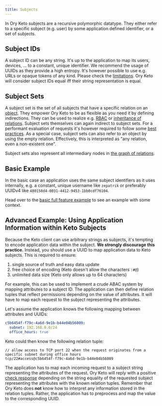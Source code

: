 ```yaml
---
title: Subjects
---
```


In Ory Keto subjects are a recursive polymorphic datatype. They either refer to
a specific subject (e.g. user) by some application defined identifier, or a set
of subjects.

## Subject IDs

A subject ID can be any string. It's up to the application to map its users,
devices, ... to a constant, unique identifier. We recommend the usage of UUIDs
as they provide a high entropy. It's however possible to use e.g. URLs or
opaque tokens of any kind. Please check the
[limitations](#advanced-example-using-application-information-within-keto-subjects).
Ory Keto will consider subject IDs equal iff their string representation is
equal.

## Subject Sets

A subject set is the set of all subjects that have a specific relation on an
[object](./objects.mdx). They empower Ory Keto to be as flexible as you need it
by defining indirections. They can be used to realize e.g.
[RBAC](../guides/rbac.mdx) or
[inheritance of relations](../guides/access-control-inheritance.mdx). Subject
sets themselves can again indirect to subject sets. For a performant evaluation
of requests it's however required to follow some
[best practices](../performance.mdx). As a special case, subject sets can also
refer to an object by using the empty relation. Effectively, this is interpreted
as "any relation, even a non-existent one".

Subject sets also represent all intermediary nodes in
[the graph of relations](./graph-of-relations.mdx).

## Basic Example

In the basic case an application uses the same subject identifiers as it uses
internally, e.g. a constant, unique username like `zepatrik` or preferably
UUIDv4 like `480158d4-0031-4412-9453-1bb0cdf76104`.

Head over to the
[basic full feature example](../examples/olymp-file-sharing.mdx) to see an
example with some context.

## Advanced Example: Using Application Information within Keto Subjects

Because the Keto client can use arbitrary strings as subjects, it's tempting to
encode application data within the subject. **We strongly discourage this
practice.** Instead, you should use a UUID to map application data to Keto
subjects. This is required to ensure:

1. single source of truth and easy data update
2. free choice of encoding (Keto doesn't allow the characters `:#@`)
3. unlimited data size (Keto only allows up to 64 characters)

For example, this can be used to implement a crude ABAC system by mapping
attributes to a subject ID. The application can then define relation tuples that
reflect permissions depending on the value of attributes. It will have to map
each request to the subject representing the attributes.

Let's assume the application knows the following mapping between attributes and
UUIDs:

```yml
c5b6454f-f79c-4a6d-9e1b-b44e04b56009:
  subnet: 192.168.0.0/24
  office_hours: true
```

Keto could then know the following relation tuple:

```keto-relation-tuples
// allow access to TCP port 22 when the request originates from a specific subnet during office hours
tcp/22#access@c5b6454f-f79c-4a6d-9e1b-b44e04b56009
```

The application has to map each incoming request to a subject string
representing the attributes of the request. Ory Keto will reply with a positive
[check response](./api-overview.mdx#check-relation-tuple) depending on the
string equality of the requested subject representing the attributes with the
known relation tuples. Remember that Ory Keto does **not** know how to interpret
any information stored in the relation tuples. Rather, the application has to
preprocess and map the value to the corresponding UUID.
